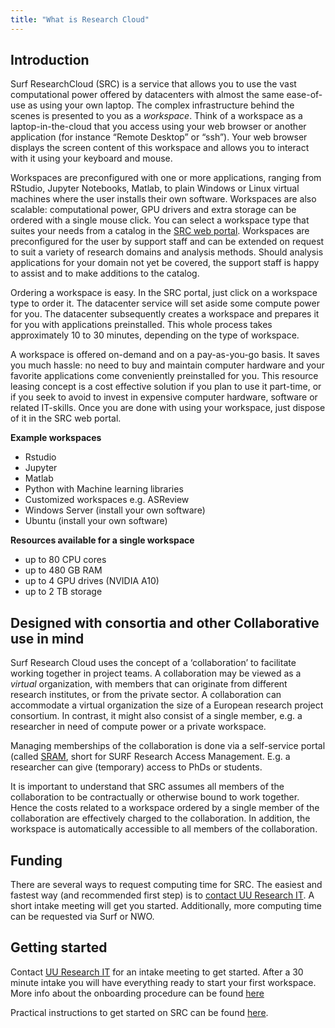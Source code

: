 ```yaml
---
title: "What is Research Cloud"
---
```


## Introduction

Surf ResearchCloud (SRC) is a service that allows you to use the vast computational power offered 
by datacenters with almost the same ease-of-use as using your own laptop. 
The complex infrastructure behind the scenes is presented to you as a *workspace*. Think
of a workspace as a laptop-in-the-cloud that you access using your web browser or another
application (for instance "Remote Desktop" or "ssh").
Your web browser displays the screen content of this workspace and allows you to interact with
it using your keyboard and mouse. 

Workspaces are preconfigured with one or more applications, ranging from RStudio, Jupyter Notebooks, Matlab, to plain Windows or Linux virtual machines where the user installs their own software. Workspaces are also scalable:
computational power, GPU drivers and extra storage can be ordered with a single mouse click.
You can select a workspace type that suites your needs from a catalog in 
the [SRC web portal](https://portal.live.surfresearchcloud.nl). 
Workspaces are preconfigured for the user by support staff and can be extended on request to suit a variety of research domains and analysis methods. 
Should analysis applications for your domain not yet be covered, the support staff is happy to assist 
and to make additions to the catalog.

Ordering a workspace is easy. In the SRC portal, just click on a workspace type to order it. The 
datacenter service will set aside some compute power for you. 
The datacenter subsequently creates a workspace and prepares it for you with applications preinstalled. 
This whole process takes approximately 10 to 30 minutes, depending on the type of workspace.

A workspace is offered on-demand and on a pay-as-you-go basis. 
It saves you much hassle: no need to buy and maintain computer hardware and
your favorite applications come conveniently preinstalled for you.
This resource leasing concept is a cost effective solution if you plan to use it part-time, 
or if you seek to avoid to invest in expensive computer hardware, software or related IT-skills.
Once you are done with using your workspace, just dispose of it in the SRC web portal.

**Example workspaces**  

* Rstudio  
* Jupyter  
* Matlab  
* Python with Machine learning libraries   
* Customized workspaces e.g. ASReview   
* Windows Server (install your own software)  
* Ubuntu (install your own software)  

**Resources available for a single workspace**  

* up to 80 CPU cores  
* up to 480 GB RAM  
* up to 4 GPU drives (NVIDIA A10)  
* up to 2 TB storage  

## Designed with consortia and other Collaborative use in mind
Surf Research Cloud uses the concept of a 'collaboration' to facilitate working together in project teams.
A collaboration may be viewed as a *virtual* organization, with members that can originate
from different research institutes, or from the private sector. A collaboration can accommodate a virtual organization the size of a European research project consortium. In contrast, it might also consist of a single member, e.g. a researcher in need of compute power or a private workspace.

Managing memberships of the collaboration is done via a self-service portal (called [SRAM](https://sram.surf.nl), 
short for SURF Research Access Management. E.g. a researcher can give (temporary) access to PhDs or students.

It is important to understand that SRC assumes all members of the collaboration to be 
contractually or otherwise bound to work together.  
Hence the costs related to a workspace ordered by a single member of the collaboration are 
effectively charged to the collaboration. In addition, the workspace is automatically accessible
to all members of the collaboration.

## Funding
There are several ways to request computing time for SRC. The easiest and fastest way (and recommended first step)
is to [contact UU Research IT](https://www.uu.nl/en/research/research-data-management/tools-services/software-and-computing/virtual-research-environments). 
A short intake meeting will get you started. Additionally, more computing time can be requested via Surf or NWO.

## Getting started
Contact [UU Research IT](https://www.uu.nl/en/research/research-data-management/tools-services/software-and-computing/virtual-research-environments) for an intake meeting to get started. After a 30 minute intake you will have everything ready to start your first workspace. More info about the onboarding procedure can be found [here](onboarding.qmd)

Practical instructions to get started on SRC can be found [here](first-steps.qmd).

